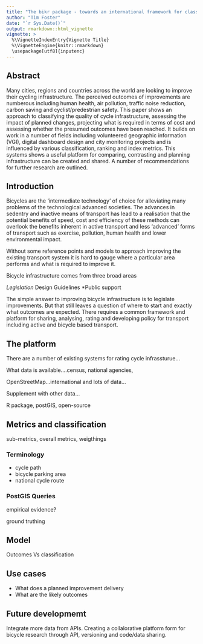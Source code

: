 ```yaml
---
title: "The bikr package - towards an international framework for classification of bicycle infrastructure"
author: "Tim Foster"
date: "`r Sys.Date()`"
output: rmarkdown::html_vignette
vignette: >
  %\VignetteIndexEntry{Vignette Title}
  %\VignetteEngine{knitr::rmarkdown}
  \usepackage[utf8]{inputenc}
---
```


## Abstract

Many cities, regions and countries across the world are looking to improve their cycling infrastructure. The perceived outcomes of improvements are numberous including human health, air pollution, traffic noise reduction, carbon saving and cyclist/predestrian safety. This paper shows an approach to classifying the quality of cycle infrastructure, assessing the impact of planned changes, projecting what is required in terms of cost and assessing whether the presumed outcomes have been reached. It builds on work in a number of fields including volunteered geographic information (VGI), digital dashboard design and city monitoring projects and is influenced by various classification, ranking and index metrics. This systems shows a useful platform for comparing, contrasting and planning infrastructure can be created and shared. A number of recommendations for further research are outlined.

## Introduction

Bicycles are the 'intermediate technology' of choice for alleviating many problems of the technological advanced societies. The advances in sedentry and inactive means of  transport has lead to a realisation that the potential benefits of speed, cost and efficiency of these methods can overlook the benefits inherent in active transport and less 'advanced' forms of transport such as exercise, pollution, human health and lower environmental impact. 

Without some reference points and models to approach improving the existing transport system it is hard to gauge where a particular area performs and what is required to improve it.

Bicycle infrastructure comes from three broad areas

*Legislation
*Design Guidelines
*Public support

The simple answer to improving bicycle infrastructure is to legislate improvements. But that still leaves a question of where to start and exactly what outcomes are expected. There requires a common framework and platform for sharing, analysing, rating and developing policy for transport including active and bicycle based transport.

## The platform

There are a number of existing systems for rating cycle infrassturue...

What data is available....census, national agencies, 

OpenStreetMap...international and lots of data...

Supplement with other data...

R package, postGIS, open-source

## Metrics and classification

sub-metrics, overall metrics, weigthings

### Terminology

* cycle path
* bicycle parking area
* national cycle route

### PostGIS Queries

empirical evidence?

ground truthing

## Model

Outcomes Vs classification

## Use cases

* What does a planned improvement delivery
* What are the likely outcomes

## Future developmemt

Integrate more data from APIs. Creating a collalorative platform form for bicycle research through API, versioning and code/data sharing.

